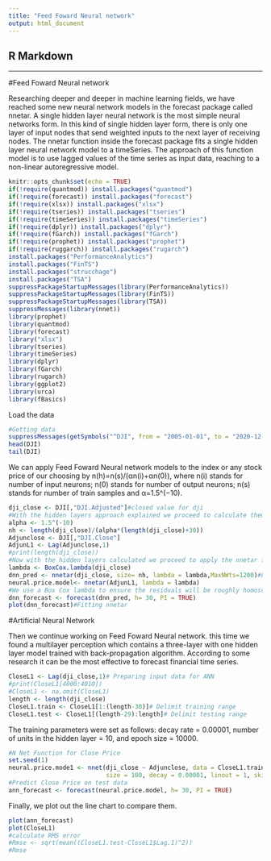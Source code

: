 ```yaml
---
title: "Feed Foward Neural network"
output: html_document
---
```


## R Markdown

---

#Feed Foward Neural network

Researching deeper and deeper in machine learning fields, we have reached some new neural network models in the forecast package called nnetar. A single hidden layer neural network is the most simple neural networks form. In this kind of single hidden layer form, there is only one layer of input nodes that send weighted inputs to the next layer of receiving nodes. The nnetar function inside the forecast package fits a single hidden layer neural network model to a timeSeries.  The approach of this function model is to use lagged values of the time series as input data, reaching to a non-linear autoregressive model.

```r
knitr::opts_chunk$set(echo = TRUE)
if(!require(quantmod)) install.packages("quantmod")
if(!require(forecast)) install.packages("forecast")
if(!require(xlsx)) install.packages("xlsx")
if(!require(tseries)) install.packages("tseries")
if(!require(timeSeries)) install.packages("timeSeries")
if(!require(dplyr)) install.packages("dplyr")
if(!require(fGarch)) install.packages("fGarch")
if(!require(prophet)) install.packages("prophet")
if(!require(ruggarch)) install.packages("rugarch")
install.packages("PerformanceAnalytics")
install.packages("FinTS")
install.packages("strucchage")
install.packages("TSA")
suppressPackageStartupMessages(library(PerformanceAnalytics))
suppressPackageStartupMessages(library(FinTS))
suppressPackageStartupMessages(library(TSA))
suppressMessages(library(nnet))
library(prophet)
library(quantmod)
library(forecast)
library("xlsx")
library(tseries)
library(timeSeries)
library(dplyr)
library(fGarch)
library(rugarch)
library(ggplot2)
library(urca)
library(fBasics)
```

Load the data

```r
#Getting data
suppressMessages(getSymbols("^DJI", from = "2005-01-01", to = "2020-12-05"))
head(DJI)
tail(DJI)
```

We can apply Feed Foward Neural network models to the index or any stock price of our choosing by n(h)=n(s)/(αn(i)+αn(0)), where n(i) stands for number of input neurons; n(0) stands for number of output neurons; n(s) stands for number of train samples and α=1.5^(−10).

```r
dji_close <- DJI[,"DJI.Adjusted"]#closed value for dji
#With the hidden layers approach explained we proceed to calculate them:
alpha <- 1.5^(-10)
nh <- length(dji_close)/(alpha*(length(dji_close)+30))
Adjunclose <- DJI[,"DJI.Close"]
AdjunL1 <- Lag(Adjunclose,1)
#print(length(dji_close))
#Now with the hidden layers calculated we proceed to apply the nnetar function with the parameters selected.
lambda <- BoxCox.lambda(dji_close)
dnn_pred <- nnetar(dji_close, size= nh, lambda = lambda,MaxNWts=1200)#Fitting nnetar
neural.price.model<- nnetar(AdjunL1, lambda = lambda)
#We use a Box Cox lambda to ensure the residuals will be roughly homoscedastic. We forecast the next 30 days with the neural net fitted.
dnn_forecast <- forecast(dnn_pred, h= 30, PI = TRUE)
plot(dnn_forecast)#Fitting nnetar
```

#Artificial Neural Network

Then we continue working on Feed Foward Neural network. this time we found a multilayer perception which contains a three-layer with one hidden layer model trained with back-propagation algorithm. According to some research it can be the most effective to forecast financial time series.

```R
CloseL1 <- Lag(dji_close,1)# Preparing input data for ANN
#print(CloseL1[4000:4010])
#CloseL1 <- na.omit(CloseL1)
length <- length(dji_close)
CloseL1.train <- CloseL1[1:(length-30)]# Delimit training range
CloseL1.test <- CloseL1[(length-29):length]# Delimit testing range
```

The training parameters were set as follows: decay rate = 0.00001, number of units in the hidden layer = 10, and epoch size = 10000. 

```R
#N Net Function for Close Price
set.seed(1)
neural.price.mode1 <- nnet(dji_close ~ Adjunclose, data = CloseL1.train,
                           size = 100, decay = 0.00001, linout = 1, skip=TRUE, MaxNWts=2600, trace=FALSE)
#Predict Close Price on test data
ann_forecast <- forecast(neural.price.model, h= 30, PI = TRUE)
```

Finally, we plot out the line chart to compare them.

```R
plot(ann_forecast)
plot(CloseL1)
#calculate RMS error
#Rmse <- sqrt(mean((CloseL1.test-CloseL1$Lag.1)^2))
#Rmse
```



